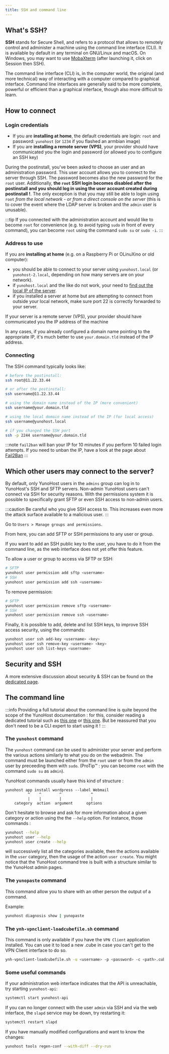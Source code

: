 ```yaml
---
title: SSH and command line
---
```



## What's SSH?

**SSH** stands for Secure Shell, and refers to a protocol that allows to remotely control and administer a machine using the command line interface (CLI). It is available by default in any terminal on GNU/Linux and macOS. On Windows, you may want to use [MobaXterm](https://mobaxterm.mobatek.net/download-home-edition.html) (after launching it, click on Session then SSH).

The command line interface (CLI) is, in the computer world, the original (and more technical) way of interacting with a computer compared to graphical interface. Command line interfaces are generally said to be more complete, powerful or efficient than a graphical interface, though also more difficult to learn.

## How to connect
### Login credentials

<Tabs>
<TabItem value="before-postinstall" label="Before running the initial configuration (post-installation)" default>

- If you are **installing at home**, the default credentials are login: `root` and password: `yunohost` (or `1234` if you flashed an armbian image)
- If you are **installing a remote server (VPS)**, your provider should have communicated you the login and password (or allowed you to configure an SSH key)

</TabItem>
<TabItem value="after-postinstall" label="After running the post-installation" default>


During the postinstall, you've been asked to choose an user and an administration password. This user account allows you to connect to the server through SSH. The password becomes also the new password for the `root` user. Additionally, **the `root` SSH login becomes disabled after the postinstall and you should log in using the user account created during postinstall !**. The only exception is that you may still be able to login using `root` *from the local network - or from a direct console on the server* (this is to cover the event where the LDAP server is broken and the `admin` user is unusable).

:::tip
If you connected with the administration account and would like to become `root` for convenience (e.g. to avoid typing `sudo` in front of every command), you can become `root` using the command `sudo su` or `sudo -i`.
:::

</TabItem>
</Tabs>

### Address to use

If you are **installing at home** (e.g. on a Raspberry Pi or OLinuXino or old computer):

- you should be able to connect to your server using `yunohost.local` (or `yunohost-2.local`, depending on how many servers are on your network).
- if `yunohost.local` and the like do not work, your need to [find out the local IP of the server](/install/post_install/find_ip).
- if you installed a server at home but are attempting to connect from outside your local network, make sure port 22 is correctly forwarded to your server.

If your server is a remote server (VPS), your provider should have communicated you the IP address of the machine

In any cases, if you already configured a domain name pointing to the appropriate IP, it's much better to use `your.domain.tld` instead of the IP address.

### Connecting

The SSH command typically looks like:

```bash
# before the postinstall:
ssh root@11.22.33.44

# or after the postinstall:
ssh username@11.22.33.44

# using the domain name instead of the IP (more convenient)
ssh username@your.domain.tld

# using the local domain name instead of the IP (for local access)
ssh username@yunohost.local

# if you changed the SSH port
ssh -p 2244 username@your.domain.tld
```
:::note
`fail2ban` will ban your IP for 10 minutes if you perform 10 failed login attempts. If you need to unban the IP, have a look at the page about [Fail2Ban](/admin/troubleshooting/fail2ban)
:::

## Which other users may connect to the server?

By default, only YunoHost users in the `admins` group can log in to YunoHost's SSH and SFTP servers. Non-admin YunoHost users can't connect via SSH for security reasons. With the permissions system it is possible to specifically grant SFTP or even SSH access to non-admin users.

:::caution
Be careful who you give SSH access to. This increases even more the attack surface available to a malicious user.
:::

<Tabs>
<TabItem value="web" label="From the web interface">

Go to `Users > Manage groups and permissions`.

From here, you can add SFTP or SSH permissions to any user or group.

If you want to add an SSH public key to the user, you have to do it from the command line, as the web interface does not yet offer this feature.

</TabItem>
<TabItem value="cli" label="From the command line">

To allow a user or group to access via SFTP or SSH:

```bash
# SFTP
yunohost user permission add sftp <username>
# SSH
yunohost user permission add ssh <username>
```

To remove permission:

```bash
# SFTP
yunohost user permission remove sftp <username>
# SSH
yunohost user permission remove ssh <username>
```

Finally, it is possible to add, delete and list SSH keys, to improve SSH access security, using the commands:

```bash
yunohost user ssh add-key <username> <key>
yunohost user ssh remove-key <username> <key>
yunohost user ssh list-keys <username>
```

</TabItem>
</Tabs>

## Security and SSH

A more extensive discussion about security & SSH can be found on the [dedicated page](/admin/tutorials/security).

## The command line

:::info
Providing a full tutorial about the command line is quite beyond the scope of the YunoHost documentation : for this, consider reading a dedicated tutorial such as [this one](https://ryanstutorials.net/linuxtutorial/) or [this one](http://linuxcommand.org/). But be reassured that you don't need to be a CLI expert to start using it !
:::

### The `yunohost` command

The `yunohost` command can be used to administer your server and perform the various actions similarly to what you do on the webadmin. The command must be launched either from the `root` user or from the `admin` user by preceeding them with `sudo`. (ProTip™ : you can become `root` with the command `sudo su` as `admin`).

YunoHost commands usually have this kind of structure :

```text
yunohost app install wordpress --label Webmail
          ^    ^        ^             ^
          |    |        |             |
    category  action  argument      options
```

Don't hesitate to browse and ask for more information about a given category or action using the the `--help` option. For instance, those commands :

```bash
yunohost --help
yunohost user --help
yunohost user create --help
```

will successively list all the categories available, then the actions available in the `user` category, then the usage of the action `user create`. You might notice that the YunoHost command tree is built with a structure similar to the YunoHost admin pages.

### The `yunopaste` command

This command allow you to share with an other person the output of a command.

Example:

```bash
yunohost diagnosis show | yunopaste
```

### The `ynh-vpnclient-loadcubefile.sh` command

This command is only available if you have the `VPN Client` application installed. You can use it to load a new .cube in case you can't get to the VPN Client interface to do so.

```bash
ynh-vpnclient-loadcubefile.sh -u <username> -p <password> -c <path>.cube
```

### Some useful commands

If your administration web interface indicates that the API is unreachable, try starting `yunohost-api`:

```bash
systemctl start yunohost-api
```

If you can no longer connect with the user `admin` via SSH and via the web interface, the `slapd` service may be down, try restarting it:

```bash
systemctl restart slapd
```

If you have manually modified configurations and want to know the changes:

```bash
yunohost tools regen-conf --with-diff --dry-run
```
